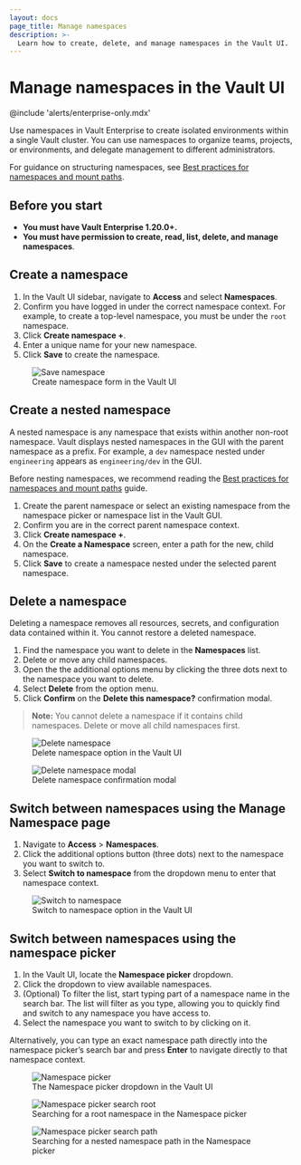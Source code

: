 ```yaml
---
layout: docs
page_title: Manage namespaces
description: >-
  Learn how to create, delete, and manage namespaces in the Vault UI.
---
```


# Manage namespaces in the Vault UI

@include 'alerts/enterprise-only.mdx'

Use namespaces in Vault Enterprise to create isolated environments within a
single Vault cluster. You can use namespaces to organize teams, projects, or
environments, and delegate management to different administrators.

<Tip title="Best practices for namespaces">

For guidance on structuring namespaces, see [Best practices for namespaces and mount paths](/vault/docs/enterprise/namespaces/namespace-structure).

</Tip>

## Before you start

- **You must have Vault Enterprise 1.20.0+.**
- **You must have permission to create, read, list, delete, and manage namespaces**.

## Create a namespace

1. In the Vault UI sidebar, navigate to **Access** and select **Namespaces**.
1. Confirm you have logged in under the correct namespace context. For example,
   to create a top-level namespace, you must be under the `root` namespace.
1. Click **Create namespace +**.
1. Enter a unique name for your new namespace.
1. Click **Save** to create the namespace.
<figure>
  <img src="/img/save-namespace.png" alt="Save namespace" />
  <figcaption>Create namespace form in the Vault UI</figcaption>
</figure>

## Create a nested namespace

A nested namespace is any namespace that exists within another non-root
namespace. Vault displays nested namespaces in the GUI with the parent namespace
as a prefix. For example, a `dev` namespace nested under `engineering` appears
as `engineering/dev` in the GUI.

Before nesting namespaces, we recommend reading the
[Best practices for namespaces and mount paths](/vault/docs/enterprise/namespaces/namespace-structure)
guide.

1. Create the parent namespace or select an existing namespace from the
   namespace picker or namespace list in the Vault GUI.
1. Confirm you are in the correct parent namespace context.
1. Click **Create namespace +**.
1. On the **Create a Namespace** screen, enter a path for the new, child
   namespace.
1. Click **Save** to create a namespace nested under the selected parent
   namespace.


## Delete a namespace

<Warning title="Namespace deletion is permanent">
  Deleting a namespace removes all resources, secrets, and configuration data
  contained within it. You cannot restore a deleted namespace.
</Warning>

1. Find the namespace you want to delete in the **Namespaces** list.
1. Delete or move any child namespaces.
1. Open the the additional options menu by clicking the three dots next to the
   namespace you want to delete.
3. Select **Delete** from the option menu.
1. Click **Confirm** on the **Delete this namespace?** confirmation modal.

> **Note:** You cannot delete a namespace if it contains child namespaces. Delete or move all child namespaces first.

<figure>
  <img src="/img/delete-namespace.png" alt="Delete namespace" />
  <figcaption>Delete namespace option in the Vault UI</figcaption>
</figure>
<figure>
  <img src="/img/delete-namespace-modal.png" alt="Delete namespace modal" />
  <figcaption>Delete namespace confirmation modal</figcaption>
</figure>

## Switch between namespaces using the Manage Namespace page

1. Navigate to **Access** > **Namespaces**.
2. Click the additional options button (three dots) next to the namespace you want to switch to.
3. Select **Switch to namespace** from the dropdown menu to enter that namespace context.

<figure>
  <img src="/img/switch-to-namespace.png" alt="Switch to namespace" />
  <figcaption>Switch to namespace option in the Vault UI</figcaption>
</figure>

## Switch between namespaces using the namespace picker

1. In the Vault UI, locate the **Namespace picker** dropdown.
2. Click the dropdown to view available namespaces.
3. (Optional) To filter the list, start typing part of a namespace name in the search bar. The list will filter as you type, allowing you to quickly find and switch to any namespace you have access to.
4. Select the namespace you want to switch to by clicking on it.

Alternatively, you can type an exact namespace path directly into the namespace picker’s search bar and press **Enter** to navigate directly to that namespace context.

<figure>
  <img src="/img/namespace-picker.png" alt="Namespace picker" />
  <figcaption>The Namespace picker dropdown in the Vault UI</figcaption>
</figure>
<figure>
  <img src="/img/namespace-picker-root-search.png" alt="Namespace picker search root" />
  <figcaption>Searching for a root namespace in the Namespace picker</figcaption>
</figure>
<figure>
  <img src="/img/namespace-picker-path-search.png" alt="Namespace picker search path" />
  <figcaption>Searching for a nested namespace path in the Namespace picker</figcaption>
</figure>